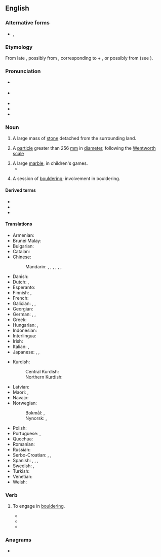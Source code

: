 {{also|Boulder}}
==English==

===Alternative forms===
* {{l|en|bowlder}}, {{l|en|bulder}} {{qualifier|dated}}

===Etymology===
From late {{inh|en|enm|bulder|}}, possibly from {{bor|en|sv|bullersten||noisy stone}}, corresponding to {{m|sv|buller||noisy}} + {{m|sv|sten||stone}}, or possibly from {{der|en|nl|bolder|}} (see {{m|nl|bol||sphere, ball, globe}}).

===Pronunciation===
* {{a|UK}} {{IPA|en|/ˈbəʊl.də(ɹ)/}}
* {{a|US}} {{IPA|en|/ˈboʊldəɹ/}}
* {{audio|en|en-us-boulder.ogg|Audio (US)}}
* {{rhymes|en|əʊldə(r)}}
* {{homophones|en|bolder}}

===Noun===
{{en-noun}}

# A large mass of [[stone]] detached from the surrounding land.
# {{lb|en|geology}} A [[particle]] greater than 256 [[mm]] in [[diameter]], following the [[Wentworth scale]]
# A large [[marble]], in children's games.
#* {{quote-text|en|year=2006|author=Carol Benson|title=The Old Lonesome|page=84|passage=There were four sizes of marbles and we called them '''boulders''', biggies, regulars, and teenies.}}
# {{lb|en|climbing}} A session of [[bouldering]]; involvement in bouldering.

====Derived terms====
* {{l|en|boulder clay}}
* {{l|en|Boulder County}}
* {{l|en|bouldering}}

====Translations====
{{trans-top|large mass of stone}}
* Armenian: {{t+|hy|գլաքար}}
* Brunei Malay: {{t|kxd|batu}}
* Bulgarian: {{t+|bg|балван}}
* Catalan: {{t+|ca|bloc|m}}
* Chinese:
*: Mandarin: {{t+|cmn|漂礫|sc=Hani}}, {{t+|cmn|漂砾|tr=piāolì|sc=Hani}}, {{t+|cmn|磐石|tr=pánshí|sc=Hani}}, {{t+|cmn|頑石|sc=Hani}}, {{t+|cmn|顽石|tr=wánshí|sc=Hani}}, {{t+|cmn|圓石頭|sc=Hani}}, {{t+|cmn|圆石头|tr=yuánshítou|sc=Hani}}
* Danish: {{t+|da|kampesten}}
* Dutch: {{t+|nl|rotsblok|n}}, {{t+|nl|kei}}
* Esperanto: {{t+|eo|ŝtonego}}
* Finnish: {{t+|fi|lohkare}}, {{t+|fi|järkäle}}
* French: {{t+|fr|rocher|m}}
* Galician: {{t+|gl|pena|f}}, {{t|gl|penedo|m}}, {{t+|gl|rocha|f}}
* Georgian: {{t|ka|ლოდი|sc=Geor}}
* German: {{t+|de|Felsbrocken|m}}, {{t+|de|Felsblock|m}}, {{t+|de|Fels|m}}
* Greek: {{t+|el|ογκόλιθος|m}}
* Hungarian: {{t+|hu|szikla}}, {{t+|hu|kőszikla}}
* Indonesian: {{t|id|batu longsor}}
* Interlingua: {{t|ia|[[petra]] [[grosse]]}}
* Irish: {{t|ga|bollán|m}}
* Italian: {{t+|it|macigno|m}}, {{t+|it|masso|m}}
* Japanese: {{t|ja|玉石|tr=たまいし, tamaishi|sc=Jpan}}, {{t|ja|大石|tr=おおいし, ōishi|sc=Jpan}}, {{t|ja|丸石|tr=まるいし, maruishi|sc=Jpan}}
{{trans-mid}}
* Kurdish:
*: Central Kurdish: {{t|ckb|تاوێر}}
*: Northern Kurdish: {{t+|kmr|çel|m}}
* Latvian: {{t|lv|laukakmens|m|sc=Cyrl}}
* Maori: {{t|mi|makahuri}}, {{t|mi|toka}}
* Navajo: {{t|nv|tsétsoh}}
* Norwegian:
*: Bokmål: {{t|nb|steinblokk|m|f}}, {{t|nb|kampestein|m}}
*: Nynorsk: {{t|nn|steinblokk|m|f}}, {{t|nn|kampestein|m}}
* Polish: {{t+|pl|głaz|m}}
* Portuguese: {{t+|pt|pedregulho|m}}, {{t+|pt|rocha|f}}
* Quechua: {{t|qu|qaqa qaqa}}
* Romanian: {{t+|ro|bolovan|m}}
* Russian: {{t+|ru|валу́н|m}}
* Serbo-Croatian: {{t+|sh|stijena}}, {{t+|sh|stena}}, {{t+|sh|oblutak}}
* Spanish: {{t+|es|peñasco|m}}, {{t+|es|peña|f}}, {{t+|es|roca|f}}, {{t|es|pedrusco|m}}
* Swedish: {{t+|sv|stenblock|n}}, {{t|sv|stenbumling|c}}
* Turkish: {{t-needed|tr}}
* Venetian: {{t|vec|masegna|f}}
* Welsh: {{t+|cy|clogfaen|m}}
{{trans-bottom}}

===Verb===
{{en-verb}}

# {{lb|en|climbing}} To engage in [[bouldering]].
#* {{quote-journal|en|title=The ties that bind ..., ... and prevent falls have become family unifier in rock climbing|work=Salt Lake Tribune|date=November 18, 2005|passage=He '''bouldered''' a route in the same area with ease. Mitchell, 11, was hanging with the older kids in an area where bouldering nearly upside down seemed to be....}}
#* {{quote-journal|en|title=The steep learning curve|work=telegraph.co.uk|author=Tony Durrant|date=July 18, 2006|passage=As the week unfolded, we were taught about the equipment we needed, how to tie a rope and what to wear. We learnt to balance on our feet rather than cling on with our arms and to trust our rock shoes, the moulded rubber slippers that can grip the smoothest of surfaces. We abseiled, '''bouldered''' and belayed.}}
#* {{quote-journal|en|title=Homes blend eco-friendliness, unique design|work=Sierra Sun|date=February 15, 2007|passage=Built around a massive egg-shaped granite boulder, the home of Darrow and ... “ There's even old climbing hardware in it because people '''bouldered''' on it for years.}}

===Anagrams===
* {{anagrams|en|a=bdeloru|doubler}}